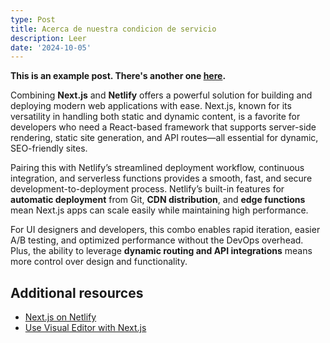 ```yaml
---
type: Post
title: Acerca de nuestra condicion de servicio
description: Leer
date: '2024-10-05'
---
```


**This is an example post. There's another one [here](/posts/example-post-1).**

Combining **Next.js** and **Netlify** offers a powerful solution for building and deploying modern web applications with ease. Next.js, known for its versatility in handling both static and dynamic content, is a favorite for developers who need a React-based framework that supports server-side rendering, static site generation, and API routes—all essential for dynamic, SEO-friendly sites.

Pairing this with Netlify’s streamlined deployment workflow, continuous integration, and serverless functions provides a smooth, fast, and secure development-to-deployment process. Netlify’s built-in features for **automatic deployment** from Git, **CDN distribution**, and **edge functions** mean Next.js apps can scale easily while maintaining high performance.

For UI designers and developers, this combo enables rapid iteration, easier A/B testing, and optimized performance without the DevOps overhead. Plus, the ability to leverage **dynamic routing and API integrations** means more control over design and functionality.

## Additional resources

- [Next.js on Netlify](https://docs.netlify.com/frameworks/next-js/overview/)
- [Use Visual Editor with Next.js](https://docs.netlify.com/visual-editor/frameworks/next/)